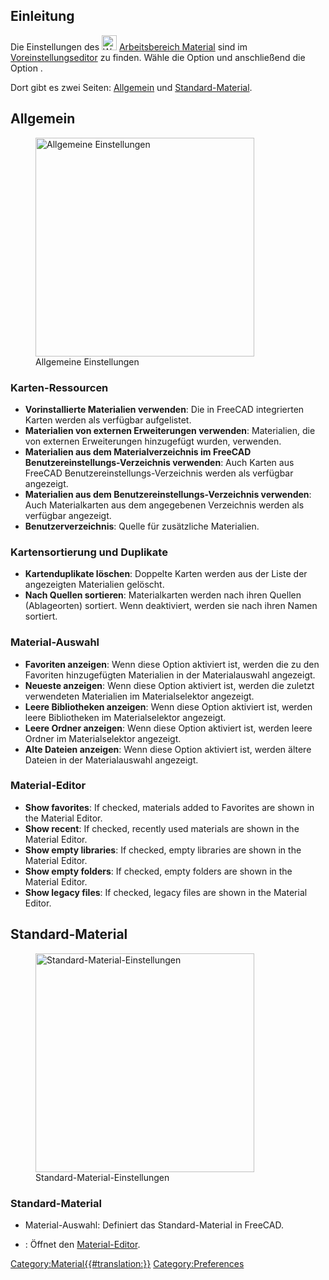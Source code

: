 <languages/>

{{Docnav
|
|
|[[Material_Workbench/de|Arbeitsbereich Material]]
|IconL=
|IconR=
|IconC=Workbench_Material.svg
}}

{{TOCright}}

<span id="Introduction"></span>
== Einleitung ==

Die Einstellungen des [[Image:Workbench_Material.svg|24px]] [[Material_Workbench|Arbeitsbereich Material]] sind im [[Preferences Editor/de| Voreinstellungseditor]] zu finden. Wähle die Option {{MenuCommand|Bearbeiten → Einstellungen...}} und anschließend die Option {{MenuCommand|[[Image:Workbench_Material.svg|16px]] Material}}.

Dort gibt es zwei Seiten: [[#General|Allgemein]] und [[#Default Material|Standard-Material]].

<span id="General"></span>
== Allgemein ==

[[Image:Preferences_Material_Page_General.png|thumb|350px|Allgemeine Einstellungen]]

<span id="Card_resources"></span>
===Karten-Ressourcen===

* '''Vorinstallierte Materialien verwenden''': Die in FreeCAD integrierten Karten werden als verfügbar aufgelistet.
* '''Materialien von externen Erweiterungen verwenden''': Materialien, die von externen Erweiterungen hinzugefügt wurden, verwenden.
* '''Materialien aus dem Materialverzeichnis im FreeCAD Benutzereinstellungs-Verzeichnis verwenden''': Auch Karten aus FreeCAD Benutzereinstellungs-Verzeichnis werden als verfügbar angezeigt.
* '''Materialien aus dem Benutzereinstellungs-Verzeichnis verwenden''': Auch Materialkarten aus dem angegebenen Verzeichnis werden als verfügbar angezeigt.
* '''Benutzerverzeichnis''': Quelle für zusätzliche Materialien.

<span id="Card_sorting_and_duplicates"></span>
===Kartensortierung und Duplikate===

* '''Kartenduplikate löschen''': Doppelte Karten werden aus der Liste der angezeigten Materialien gelöscht.
* '''Nach Quellen sortieren''': Materialkarten werden nach ihren Quellen (Ablageorten) sortiert. Wenn deaktiviert, werden sie nach ihren Namen sortiert.

<span id="Material_Selector"></span>
===Material-Auswahl===

* '''Favoriten anzeigen''': Wenn diese Option aktiviert ist, werden die zu den Favoriten hinzugefügten Materialien in der Materialauswahl angezeigt.
* '''Neueste anzeigen''': Wenn diese Option aktiviert ist, werden die zuletzt verwendeten Materialien im Materialselektor angezeigt.
* '''Leere Bibliotheken anzeigen''': Wenn diese Option aktiviert ist, werden leere Bibliotheken im Materialselektor angezeigt.
* '''Leere Ordner anzeigen''': Wenn diese Option aktiviert ist, werden leere Ordner im Materialselektor angezeigt.
* '''Alte Dateien anzeigen''': Wenn diese Option aktiviert ist, werden ältere Dateien in der Materialauswahl angezeigt.

<span id="Material_Editor"></span>
===Material-Editor===

<div lang="en" dir="ltr" class="mw-content-ltr">
* '''Show favorites''': If checked, materials added to Favorites are shown in the Material Editor.
* '''Show recent''': If checked, recently used materials are shown in the Material Editor.
* '''Show empty libraries''': If checked, empty libraries are shown in the Material Editor.
* '''Show empty folders''': If checked, empty folders are shown in the Material Editor.
* '''Show legacy files''': If checked, legacy files are shown in the Material Editor.
</div>

<span id="Default_Material"></span>
== Standard-Material ==

[[Image:Preferences_Material_Page_Default_Material.png|thumb|350px|Standard-Material-Einstellungen]]

<span id="Default_Material"></span>
===Standard-Material===

* Material-Auswahl: Definiert das Standard-Material in FreeCAD. 
* {{Button|Launch editor}}: Öffnet den [[Material_Edit/de|Material-Editor]].


{{Docnav
|
|
|[[Material_Workbench/de|Arbeitsbereich Material]]
|IconL=
|IconR=
|IconC=Workbench_Material.svg
}}

[[Category:Material{{#translation:}}]]
{{Userdocnavi}}
[[Category:Preferences]]